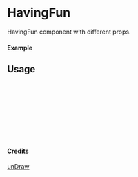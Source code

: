 
<Meta of={HavingFun} title="unDraw/HavingFun" />

# HavingFun

HavingFun component with different props.

#### Example

<Canvas of={HavingFun.Primary} />

## Usage

```ts
import { HavingFun } from "yadl-ui";

const Example = () => {
  return (
      <HavingFun />
  );
};

export default Example;
```

#### Credits
[unDraw](https://undraw.co/illustrations)
